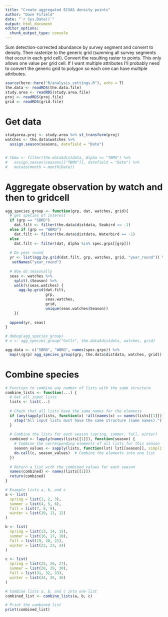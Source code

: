 ```yaml
---
title: "Create aggregated ECSAS density points"
author: "Dave Fifield"
date: "`r Sys.Date()`"
output: html_document
editor_options: 
  chunk_output_type: console
---
```



Sum detection-corrected abundance by survey segment and convert to density. Then
rasterize to the generic grid (summing all survey segments that occur in each
grid cell). Convert the resulting raster to points. This only allows one value
per grid cell. If I want multiple attributes I'll probably need to convert the
generic grid to polygon so each one can have multiple attributes.


```r
source(here::here("R/analysis_settings.R"), echo = T)
the.data <- readRDS(the.data.file)
study.area <- readRDS(study.area.file)
proj <- readRDS(proj.file)
grid <- readRDS(grid.file)
```


# Get data

```r
studyarea.proj <- study.area %>% st_transform(proj)
watches <- the.data$watches %>% 
  assign.season(seasons, datefield = "Date")


# tbmu <- filter(the.data$distdata, Alpha == "TBMU") %>% 
#   assign.season(seasons[["TBMU"]], datefield = "Date") %>% 
#   mutate(month = month(Date))
```


# Aggregate observation by watch and then to gridcell

```r

agg_species_group <- function(grp, dat, watches, grid){
  # get species of interest
  if (grp == "SBRD")
    dat.filt <- filter(the.data$distdata, Seabird == -1) 
  else if (grp == "WBRD")
    dat.filt <- filter(the.data$distdata, Waterbird == -1) 
  else
    dat.filt <- filter(dat, Alpha %in% spec.grps[[grp]])
  
  # Do year round
  yr <- list(agg.by.grid(dat.filt, grp, watches, grid, "year_round")) %>% 
   setNames("year_round")
  
  # Now do seasonally
  seas <- watches %>%
    split(.$Season) %>%
    walk(\(seas.watches) {
      agg.by.grid(dat.filt,
                  grp,
                  seas.watches,
                  grid,
                  unique(seas.watches$Season))
    })
  
  append(yr, seas)
}

# debug(agg_species_group)
# x <- agg_species_group("Gulls", the.data$distdata, watches, grid)

agg.data <- c("SBRD", "WBRD", names(spec.grps)) %>%
  map(\(grp) agg_species_group(grp, the.data$distdata, watches, grid))

```


# Combine species
```r
# Function to combine any number of lists with the same structure
combine_lists <- function(...) {
  # Get all input lists
  lists <- list(...)
  
  # Check that all lists have the same names for the elements
  if (any(sapply(lists, function(x) !all(names(x) == names(lists[[1]]))))) {
    stop("All input lists must have the same structure (same names).")
  }
  
  # Combine the lists for each season (spring, summer, fall, winter)
  combined <- lapply(names(lists[[1]]), function(season) {
    # Combine the corresponding elements of all lists for this season
    season_values <- sapply(lists, function(lst) lst[[season]], simplify = FALSE)
    do.call(c, season_values)  # Combine the elements into one list
  })
  
  # Return a list with the combined values for each season
  names(combined) <- names(lists[[1]])
  return(combined)
}

# Example lists a, b, and c
a <- list(
  spring = list(1, 2, 3),
  summer = list(4, 5, 6),
  fall = list(7, 8, 9),
  winter = list(10, 11, 12)
)

b <- list(
  spring = list(13, 14, 15),
  summer = list(16, 17, 18),
  fall = list(19, 20, 21),
  winter = list(22, 23, 24)
)

c <- list(
  spring = list(25, 26, 27),
  summer = list(28, 29, 30),
  fall = list(31, 32, 33),
  winter = list(34, 35, 36)
)

# Combine lists a, b, and c into one list
combined_list <- combine_lists(a, b, c)

# Print the combined list
print(combined_list)

```

